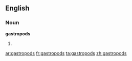 ==English==

===Noun===
'''gastropods'''

# {{plural of|[[gastropod]]}}

[[ar:gastropods]]
[[fr:gastropods]]
[[ta:gastropods]]
[[zh:gastropods]]